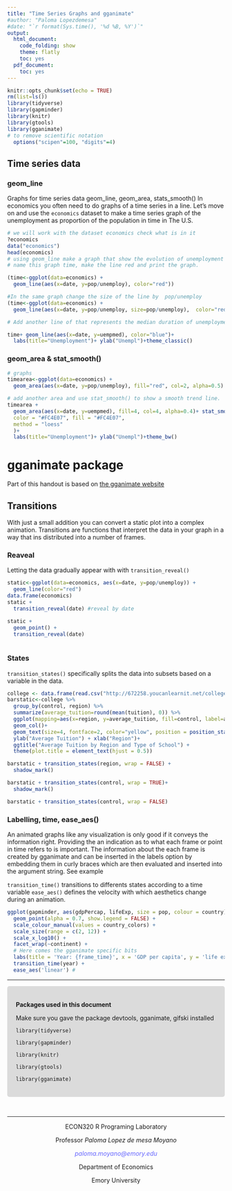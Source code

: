 ```yaml
---
title: "Time Series Graphs and gganimate"
#author: "Paloma Lopezdemesa"
#date: "`r format(Sys.time(), '%d %B, %Y')`"
output: 
  html_document: 
    code_folding: show
    theme: flatly
    toc: yes
  pdf_document: 
    toc: yes
---
```


```r
knitr::opts_chunk$set(echo = TRUE)
rm(list=ls())
library(tidyverse)
library(gapminder)
library(knitr)
library(gtools)
library(gganimate)
# to remove scientific notation 
  options("scipen"=100, "digits"=4)
```

## Time series data

### geom_line 
 
Graphs for time series data geom_line, geom_area, stats_smooth()
In economics you often need to do graphs of a time series in a line. 
Let's move on and use the `economics` dataset to make a time series graph of the unemployment as proportion of the population in time in The U.S. 

```r
# we will work with the dataset economics check what is in it
?economics 
data("economics")
head(economics)
# using geom_line make a graph that show the evolution of unemployment over the years x= date y=pop/unemployment
# name this graph time, make the line red and print the graph. 

(time<-ggplot(data=economics) + 
  geom_line(aes(x=date, y=pop/unemploy), color="red"))
```


```r

#In the same graph change the size of the line by  pop/unemploy
(time<-ggplot(data=economics) + 
  geom_line(aes(x=date, y=pop/unemploy, size=pop/unemploy),  color="red")) 

# Add another line of that represents the median duration of unemployment, in weeks, evolution in time add a title "Unemployment" and label the y axis "Unempl"

time+ geom_line(aes(x=date, y=uempmed), color="blue")+
  labs(title="Unemployment")+ ylab("Unempl")+theme_classic()
```

### geom_area & stat_smooth()

```r
# graphs 
timearea<-ggplot(data=economics) + 
  geom_area(aes(x=date, y=pop/unemploy), fill="red", col=2, alpha=0.5) 

# add another area and use stat_smooth() to show a smooth trend line.
timearea + 
  geom_area(aes(x=date, y=uempmed), fill=4, col=4, alpha=0.4)+ stat_smooth(aes(x=date, y=pop/unemploy),
  color = "#FC4E07", fill = "#FC4E07",
  method = "loess"
  )+
  labs(title="Unemployment")+ ylab("Unempl")+theme_bw()
```

# gganimate package

Part of this handout is based on [the gganimate website](https://gganimate.com/articles/gganimate.html)

## Transitions {.tabset .tabset-fade .tabset-pills}

With just a small addition you can convert a static plot into a complex animation. 
Transitions are functions that interpret the data in your graph in a way that ins distributed into a number of frames.  


### Reaveal
Letting the data gradually appear with with `transition_reveal()`

```r
static<-ggplot(data=economics, aes(x=date, y=pop/unemploy)) + 
  geom_line(color="red")
data.frame(economics)
static +
  transition_reveal(date) #reveal by date
```


```r
static +
  geom_point() +
  transition_reveal(date)
  
```



### States

`transition_states()` specifically splits the data into subsets based on a variable in the data.



```r
college <- data.frame(read.csv("http://672258.youcanlearnit.net/college.csv") ) 
barstatic<-college %>%
  group_by(control, region) %>%
  summarize(average_tuition=round(mean(tuition), 0)) %>%
  ggplot(mapping=aes(x=region, y=average_tuition, fill=control, label=average_tuition)) +
  geom_col()+
  geom_text(size=4, fontface=2, color="yellow", position = position_stack(vjust = 0.5))+
  ylab("Average Tuition") + xlab("Region")+
  ggtitle("Average Tuition by Region and Type of School") +
  theme(plot.title = element_text(hjust = 0.5))
```


```r
barstatic + transition_states(region, wrap = FALSE) +
  shadow_mark()
```


```r
barstatic + transition_states(control, wrap = TRUE)+
  shadow_mark()
```
```r
barstatic + transition_states(control, wrap = FALSE)
```

### Labelling, time, ease_aes()

An animated graphs like any visualization is only good if it conveys the information right. Providing the an indication as to what each frame or point in time refers to is important. The information about the each frame is created by gganimate and can be inserted in the labels option by embedding them in curly braces which are then evaluated and inserted into the argument string. See example


`transition_time()` transitions to differents states according to a time variable
`ease_aes()` defines the velocity with which aesthetics change during an animation.

```r
ggplot(gapminder, aes(gdpPercap, lifeExp, size = pop, colour = country)) +
  geom_point(alpha = 0.7, show.legend = FALSE) +
  scale_colour_manual(values = country_colors) +
  scale_size(range = c(2, 12)) +
  scale_x_log10() +
  facet_wrap(~continent) +
  # Here comes the gganimate specific bits
  labs(title = 'Year: {frame_time}', x = 'GDP per capita', y = 'life expectancy') +
  transition_time(year) +
  ease_aes('linear') # 
```

***
<style>
div.gray { background-color:#dbdbdb; border-radius: 5px; padding: 20px;}
</style>
<div class = "gray">

**Packages used in this document**

 Make sure you gave the package devtools, gganimate, gifski installed
 
 `library(tidyverse)`

`library(gapminder)`

`library(knitr)`

`library(gtools)`

`library(gganimate)`


</div>




&nbsp;

<hr />

<p style="text-align: center;">ECON320 R Programing Laboratory</a></p>
<p style="text-align: center;">Professor <em> Paloma Lopez de mesa Moyano</em></a></p>
<p style="text-align: center;"><span style="color: #6666FF;"><em>paloma.moyano@emory.edu</em></span></p>

<p style="text-align: center;">Department of Economics</a></p>
<p style="text-align: center;">Emory University</a></p>

&nbsp;
    
    



